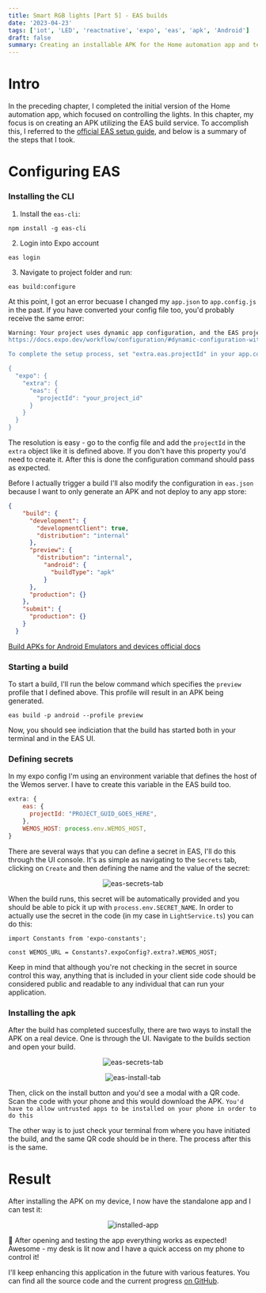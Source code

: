 ```yaml
---
title: Smart RGB lights [Part 5] - EAS builds
date: '2023-04-23'
tags: ['iot', 'LED', 'reactnative', 'expo', 'eas', 'apk', 'Android']
draft: false
summary: Creating an installable APK for the Home automation app and testing it on real Android device
---
```


# Intro

In the preceding chapter, I completed the initial version of the Home automation app, which focused on controlling the lights. In this chapter, my focus is on creating an APK utilizing the EAS build service. To accomplish this, I referred to the [official EAS setup guide](https://docs.expo.dev/build/setup/), and below is a summary of the steps that I took.

# Configuring EAS

### Installing the CLI

1. Install the ```eas-cli```:

```shell
npm install -g eas-cli
```

2. Login into Expo account

```shell
eas login
```

3. Navigate to project folder and run:

```shell
eas build:configure
```

At this point, I got an error becuase I changed my ```app.json``` to ```app.config.js``` in the past. If you have converted your config file too, you'd probably receive the same error:

```bash
Warning: Your project uses dynamic app configuration, and the EAS project ID can't automatically be added to it.
https://docs.expo.dev/workflow/configuration/#dynamic-configuration-with-appconfigjs

To complete the setup process, set "extra.eas.projectId" in your app.config.js:

{
  "expo": {
    "extra": {
      "eas": {
        "projectId": "your_project_id"
      }
    }
  }
}
```

The resolution is easy - go to the config file and add the ```projectId``` in the ```extra``` object like it is defined above. If you don't have this property you'd need to create it. After this is done the configuration command should pass as expected.

Before I actually trigger a build I'll also modify the configuration in ```eas.json``` because I want to only generate an APK and not deploy to any app store:

```json
{
    "build": {
      "development": {
        "developmentClient": true,
        "distribution": "internal"
      },
      "preview": {
        "distribution": "internal",
          "android": {
            "buildType": "apk"
          }
      },
      "production": {}
    },
    "submit": {
      "production": {}
    }
  }
```

[Build APKs for Android Emulators and devices official docs
](https://docs.expo.dev/build-reference/apk/)

### Starting a build

To start a build, I'll run the below command which specifies the ```preview``` profile that I defined above. This profile will result in an APK being generated.

```shell
eas build -p android --profile preview
```

Now, you should see indiciation that the build has started both in your terminal and in the EAS UI.

### Defining secrets

In my expo config I'm using an environment variable that defines the host of the Wemos server. I have to create this variable in the EAS build too.

```js
extra: {
    eas: {
      projectId: "PROJECT_GUID_GOES_HERE",
    },
    WEMOS_HOST: process.env.WEMOS_HOST,
}
```

There are several ways that you can define a secret in EAS, I'll do this through the UI console. It's as simple as navigating to the ```Secrets``` tab, clicking on ```Create``` and then defining the name and the value of the secret:

 <p align="center" style={{ display: 'flex', flexDirection: 'column', justifyContent: 'center', alignItems: 'center' }}>
    <Image alt="eas-secrets-tab" src="/static/images/secrets.png" width={512} height={128} />
</p>

When the build runs, this secret will be automatically provided and you should be able to pick it up with ```process.env.SECRET_NAME```. In order to actually use the secret in the code (in my case in ```LightService.ts```) you can do this:


```tsx
import Constants from 'expo-constants';

const WEMOS_URL = Constants?.expoConfig?.extra?.WEMOS_HOST;
```

Keep in mind that although you're not checking in the secret in source control this way, anything that is included in your client side code should be considered public and readable to any individual that can run your application.

### Installing the apk 

After the build has completed succesfully, there are two ways to install the APK on a real device. One is through the UI. Navigate to the builds section and open your build.


<p align="center" style={{ display: 'flex', flexDirection: 'column', justifyContent: 'center', alignItems: 'center' }}>
    <Image alt="eas-secrets-tab" src="/static/images/builds.png" width={512} height={128} />
</p>

<p align="center" style={{ display: 'flex', flexDirection: 'column', justifyContent: 'center', alignItems: 'center' }}>
    <Image alt="eas-install-tab" src="/static/images/install.png" width={512} height={128} />
</p>

Then, click on the install button and you'd see a modal with a QR code. Scan the code with your phone and this would download the APK. ```You'd have to allow untrusted apps to be installed on your phone in order to do this```

The other way is to just check your terminal from where you have initiated the build, and the same QR code should be in there. The process after this is the same.

# Result

After installing the APK on my device, I now have the standalone app and I can test it:

<p align="center" style={{ display: 'flex', flexDirection: 'column', justifyContent: 'center', alignItems: 'center' }}>
    <Image alt="installed-app" src="/static/images/app-standalone.jpeg" width={512} height={128} />
</p>


🎉  After opening and testing the app everything works as expected! Awesome - my desk is lit now and I have a quick access on my phone to control it!

I'll keep enhancing this application in the future with various features. You can find all the source code and the current progress [on GitHub](https://github.com/branimir-kirilov/desk-lights/tree/main/app).

